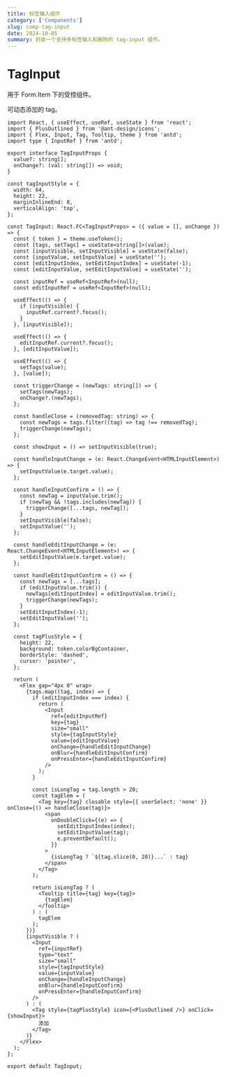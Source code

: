 ```yaml
---
title: 标签输入组件
category: ['Components']
slug: comp-tag-input
date: 2024-10-05
summary: 封装一个支持多标签输入和删除的 tag-input 组件。
---
```



# TagInput

用于 Form.Item 下的受控组件。

可动态添加的 tag。

```tsx
import React, { useEffect, useRef, useState } from 'react';
import { PlusOutlined } from '@ant-design/icons';
import { Flex, Input, Tag, Tooltip, theme } from 'antd';
import type { InputRef } from 'antd';

export interface TagInputProps {
  value?: string[];
  onChange?: (val: string[]) => void;
}

const tagInputStyle = {
  width: 64,
  height: 22,
  marginInlineEnd: 8,
  verticalAlign: 'top',
};

const TagInput: React.FC<TagInputProps> = ({ value = [], onChange }) => {
  const { token } = theme.useToken();
  const [tags, setTags] = useState<string[]>(value);
  const [inputVisible, setInputVisible] = useState(false);
  const [inputValue, setInputValue] = useState('');
  const [editInputIndex, setEditInputIndex] = useState(-1);
  const [editInputValue, setEditInputValue] = useState('');

  const inputRef = useRef<InputRef>(null);
  const editInputRef = useRef<InputRef>(null);

  useEffect(() => {
    if (inputVisible) {
      inputRef.current?.focus();
    }
  }, [inputVisible]);

  useEffect(() => {
    editInputRef.current?.focus();
  }, [editInputValue]);

  useEffect(() => {
    setTags(value);
  }, [value]);

  const triggerChange = (newTags: string[]) => {
    setTags(newTags);
    onChange?.(newTags);
  };

  const handleClose = (removedTag: string) => {
    const newTags = tags.filter((tag) => tag !== removedTag);
    triggerChange(newTags);
  };

  const showInput = () => setInputVisible(true);

  const handleInputChange = (e: React.ChangeEvent<HTMLInputElement>) => {
    setInputValue(e.target.value);
  };

  const handleInputConfirm = () => {
    const newTag = inputValue.trim();
    if (newTag && !tags.includes(newTag)) {
      triggerChange([...tags, newTag]);
    }
    setInputVisible(false);
    setInputValue('');
  };

  const handleEditInputChange = (e: React.ChangeEvent<HTMLInputElement>) => {
    setEditInputValue(e.target.value);
  };

  const handleEditInputConfirm = () => {
    const newTags = [...tags];
    if (editInputValue.trim()) {
      newTags[editInputIndex] = editInputValue.trim();
      triggerChange(newTags);
    }
    setEditInputIndex(-1);
    setEditInputValue('');
  };

  const tagPlusStyle = {
    height: 22,
    background: token.colorBgContainer,
    borderStyle: 'dashed',
    cursor: 'pointer',
  };

  return (
    <Flex gap="4px 0" wrap>
      {tags.map((tag, index) => {
        if (editInputIndex === index) {
          return (
            <Input
              ref={editInputRef}
              key={tag}
              size="small"
              style={tagInputStyle}
              value={editInputValue}
              onChange={handleEditInputChange}
              onBlur={handleEditInputConfirm}
              onPressEnter={handleEditInputConfirm}
            />
          );
        }

        const isLongTag = tag.length > 20;
        const tagElem = (
          <Tag key={tag} closable style={{ userSelect: 'none' }} onClose={() => handleClose(tag)}>
            <span
              onDoubleClick={(e) => {
                setEditInputIndex(index);
                setEditInputValue(tag);
                e.preventDefault();
              }}
            >
              {isLongTag ? `${tag.slice(0, 20)}...` : tag}
            </span>
          </Tag>
        );

        return isLongTag ? (
          <Tooltip title={tag} key={tag}>
            {tagElem}
          </Tooltip>
        ) : (
          tagElem
        );
      })}
      {inputVisible ? (
        <Input
          ref={inputRef}
          type="text"
          size="small"
          style={tagInputStyle}
          value={inputValue}
          onChange={handleInputChange}
          onBlur={handleInputConfirm}
          onPressEnter={handleInputConfirm}
        />
      ) : (
        <Tag style={tagPlusStyle} icon={<PlusOutlined />} onClick={showInput}>
          添加
        </Tag>
      )}
    </Flex>
  );
};

export default TagInput;
```